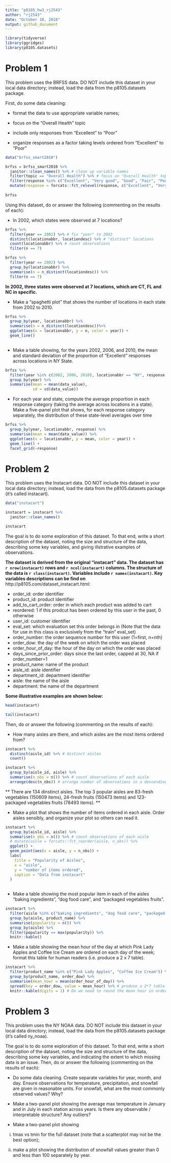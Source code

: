 ```yaml
---
title: "p8105_hw3_rj2543"
author: "rj2543"
date: "October 10, 2018"
output: github_document
---
```


```r
library(tidyverse)
library(ggridges)
library(p8105.datasets)
```

# Problem 1

This problem uses the BRFSS data. DO NOT include this dataset in your local data directory; instead, load the data from the  p8105.datasets package.

First, do some data cleaning:

* format the data to use appropriate variable names;

* focus on the “Overall Health” topic

* include only responses from “Excellent” to “Poor”

* organize responses as a factor taking levels ordered from “Excellent” to “Poor”

```r
data("brfss_smart2010")

brfss = brfss_smart2010 %>% 
  janitor::clean_names() %>% # clean up variable names
  filter(topic == "Overall Health") %>% # focus on "Overall Health" topic
  filter(response %in% c("Excellent", "Very good", "Good", "Fair", "Poor")) %>%  # include responses from "Excellent" to "Poor"
  mutate(response = forcats::fct_relevel(response, c("Excellent", "Very Good", "Good", "Fair", "Poor"))) # "response" as factor taking levels ordered, can we just use "mutate(response = factor(response, levels = c("Excellent", "Very Good", "Good", "Fair", "Poor")))"?
  
brfss
```

Using this dataset, do or answer the following (commenting on the results of each):

* In 2002, which states were observed at 7 locations?

```r
brfss %>% 
  filter(year == 2002) %>% # fix "year" to 2002
  distinct(locationabbr, locationdesc) %>% # "distinct" locations
  count(locationabbr) %>% # count observations
  filter(n == 7)
```

```r
brfss %>% 
  filter(year == 2002) %>% 
  group_by(locationabbr) %>% 
  summarise(n = n_distinct(locationdesc)) %>% 
  filter(n == 7)
```

**In 2002, three states were observed at 7 locations, which are CT, FL and NC in specific.**

* Make a “spaghetti plot” that shows the number of locations in each state from 2002 to 2010.

```r
brfss %>% 
  group_by(year, locationabbr) %>% 
  summarise(n = n_distinct(locationdesc))%>% 
  ggplot(aes(x = locationabbr, y = n, color = year)) + 
  geom_line()
  
```


* Make a table showing, for the years 2002, 2006, and 2010, the mean and standard deviation of the proportion of “Excellent” responses across locations in NY State.

```r
brfss %>% 
  filter(year %in% c(2002, 2006, 2010), locationabbr == "NY", response == "Excellent") %>% 
  group_by(year) %>% 
  summarise(mean = mean(data_value),
            sd = sd(data_value))
```


* For each year and state, compute the average proportion in each response category (taking the average across locations in a state). Make a five-panel plot that shows, for each response category separately, the distribution of these state-level averages over time

```r
brfss %>% 
  group_by(year, locationabbr, response) %>% 
  summarise(mean = mean(data_value)) %>% 
  ggplot(aes(x = locationabbr, y = mean, color = year)) + 
  geom_line() + 
  facet_grid(~response)
```

# Problem 2

This problem uses the Instacart data. DO NOT include this dataset in your local data directory; instead, load the data from the  p8105.datasets package (it’s called instacart).

```r
data("instacart")

instacart = instacart %>% 
  janitor::clean_names()

instacart
```

The goal is to do some exploration of this dataset. To that end, write a short description of the dataset, noting the size and structure of the data, describing some key variables, and giving illstrative examples of observations. 

**The dataset is derived from the original "instacart" data. The dataset has `r nrow(instacart)` rows and `r ncol(instacart)` columns. The structure of the data is `r class(instacart)`. Variables include `r names(instacart)`. Key variables descriptions can be find on** http://p8105.com/dataset_instacart.html:

* order_id: order identifier
* product_id: product identifier
* add_to_cart_order: order in which each product was added to cart
* reordered: 1 if this prodcut has been ordered by this user in the past, 0 otherwise
* user_id: customer identifier
* eval_set: which evaluation set this order belongs in (Note that the data for use in this class is exclusively from the “train”  eval_set)
* order_number: the order sequence number for this user (1=first, n=nth)
* order_dow: the day of the week on which the order was placed
* order_hour_of_day: the hour of the day on which the order was placed
* days_since_prior_order: days since the last order, capped at 30, NA if order_number=1
* product_name: name of the product
* aisle_id: aisle identifier
* department_id: department identifier
* aisle: the name of the aisle
* department: the name of the department

**Some illustrative examples are shown below:**
```r
head(instacart)

tail(instacart)
```

Then, do or answer the following (commenting on the results of each):

* How many aisles are there, and which aisles are the most items ordered from?

```r
instacart %>% 
  distinct(aisle_id) %>% # distinct aisles
  count()

instacart %>%
  group_by(aisle_id, aisle) %>% 
  summarise(n_obs = n()) %>% # count observations of each aisle
  arrange(desc(n_obs)) # arrange number of observations in a descending order

```
** There are 134 dinstinct aisles. The top 3 popular aisles are 83-fresh vegetables (150609 items), 24-fresh fruits (150473 items) and 123-packaged vegetables fruits (78493 items). **

* Make a plot that shows the number of items ordered in each aisle. Order aisles sensibly, and organize your plot so others can read it.

```r
instacart %>%
  group_by(aisle_id, aisle) %>% 
  summarise(n_obs = n()) %>% # count observations of each aisle
  # mutate(aisle = forcats::fct_reorder(aisle, n_obs)) %>% 
  ggplot() + 
  geom_point(aes(x = aisle, y = n_obs)) + 
  labs(
    title = "Popularity of Aisles",
    x = "aisle",
    y = "number of items ordered",
    caption = "Data from instacart"
  )
  
```

* Make a table showing the most popular item in each of the aisles “baking ingredients”, “dog food care”, and “packaged vegetables fruits”.

```r
instacart %>% 
  filter(aisle %in% c("baking ingredients", "dog food care", "packaged vegetables fruits")) %>% 
  group_by(aisle, product_name) %>% 
  summarise(popularity = n()) %>% 
  group_by(aisle) %>% 
  filter(popularity == max(popularity)) %>% 
  knitr::kable()
```

* Make a table showing the mean hour of the day at which Pink Lady Apples and Coffee Ice Cream are ordered on each day of the week; format this table for human readers (i.e. produce a 2 x 7 table).

```r
instacart %>% 
  filter(product_name %in% c("Pink Lady Apples", "Coffee Ice Cream")) %>% 
  group_by(product_name, order_dow) %>% 
  summarise(mean_hour = mean(order_hour_of_day)) %>% 
  spread(key = order_dow, value = mean_hour) %>% # produce a 2*7 table
  knitr::kable(digits = 1) # Do we need to round the mean hour in order to be more reader-friendly?
```


# Problem 3

This problem uses the NY NOAA data. DO NOT include this dataset in your local data directory; instead, load the data from the  p8105.datasets package (it’s called ny_noaa).

The goal is to do some exploration of this dataset. To that end, write a short description of the dataset, noting the size and structure of the data, describing some key variables, and indicating the extent to which missing data is an issue. Then, do or answer the following (commenting on the results of each):

* Do some data cleaning. Create separate variables for year, month, and day. Ensure observations for temperature, precipitation, and snowfall are given in reasonable units. For snowfall, what are the most commonly observed values? Why?

* Make a two-panel plot showing the average max temperature in January and in July in each station across years. Is there any observable / interpretable structure? Any outliers?

* Make a two-panel plot showing 

(i) tmax vs tmin for the full dataset (note that a scatterplot may not be the best option); 

(ii) make a plot showing the distribution of snowfall values greater than 0 and less than 100 separately by year.